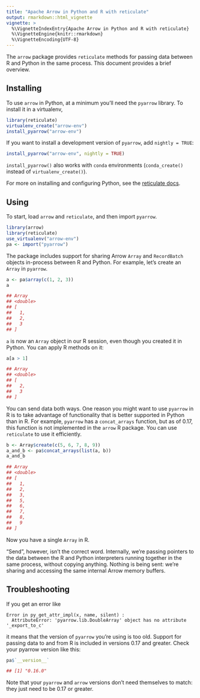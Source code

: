 ```yaml
---
title: "Apache Arrow in Python and R with reticulate"
output: rmarkdown::html_vignette
vignette: >
  %\VignetteIndexEntry{Apache Arrow in Python and R with reticulate}
  %\VignetteEngine{knitr::rmarkdown}
  %\VignetteEncoding{UTF-8}
---
```


The `arrow` package provides `reticulate` methods for passing data between
R and Python in the same process. This document provides a brief overview.

## Installing

To use `arrow` in Python, at a minimum you'll need the `pyarrow` library.
To install it in a virtualenv,

```r
library(reticulate)
virtualenv_create("arrow-env")
install_pyarrow("arrow-env")
```

If you want to install a development version of `pyarrow`,
add `nightly = TRUE`:

```r
install_pyarrow("arrow-env", nightly = TRUE)
```

`install_pyarrow()` also works with `conda` environments
(`conda_create()` instead of `virtualenv_create()`).

For more on installing and configuring Python,
see the [reticulate docs](https://rstudio.github.io/reticulate/articles/python_packages.html).

## Using

To start, load `arrow` and `reticulate`, and then import `pyarrow`.

```r
library(arrow)
library(reticulate)
use_virtualenv("arrow-env")
pa <- import("pyarrow")
```

The package includes support for sharing Arrow `Array` and `RecordBatch`
objects in-process between R and Python. For example, let's create an `Array`
in `pyarrow`.

```r
a <- pa$array(c(1, 2, 3))
a

## Array
## <double>
## [
##   1,
##   2,
##   3
## ]
```

`a` is now an `Array` object in our R session, even though you created it in Python.
You can apply R methods on it:

```r
a[a > 1]

## Array
## <double>
## [
##   2,
##   3
## ]
```

You can send data both ways. One reason you might want to use `pyarrow` in R is
to take advantage of functionality that is better supported in Python than in R.
For example, `pyarrow` has a `concat_arrays` function, but as of 0.17, this
function is not implemented in the `arrow` R package. You can use `reticulate`
to use it efficiently.

```r
b <- Array$create(c(5, 6, 7, 8, 9))
a_and_b <- pa$concat_arrays(list(a, b))
a_and_b

## Array
## <double>
## [
##   1,
##   2,
##   3,
##   5,
##   6,
##   7,
##   8,
##   9
## ]
```

Now you have a single `Array` in R.

"Send", however, isn't the correct word. Internally, we're passing pointers to
the data between the R and Python interpreters running together in the same
process, without copying anything. Nothing is being sent: we're sharing and
accessing the same internal Arrow memory buffers.

## Troubleshooting

If you get an error like

```
Error in py_get_attr_impl(x, name, silent) :
  AttributeError: 'pyarrow.lib.DoubleArray' object has no attribute '_export_to_c'
```

it means that the version of `pyarrow` you're using is too old.
Support for passing data to and from R is included in versions 0.17 and greater.
Check your pyarrow version like this:

```r
pa$`__version__`

## [1] "0.16.0"
```

Note that your `pyarrow` and `arrow` versions don't need themselves to match:
they just need to be 0.17 or greater.
